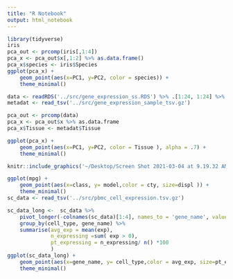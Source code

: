 ```yaml
---
title: "R Notebook"
output: html_notebook
---
```




```r
library(tidyverse)
iris
pca_out <- prcomp(iris[,1:4])
pca_x <- pca_out$x[,1:2] %>% as.data.frame()
pca_x$species <- iris$Species
ggplot(pca_x) + 
    geom_point(aes(x=PC1, y=PC2, color = species)) +
    theme_minimal()

```



```r
data <- readRDS('../src/gene_expression_ss.RDS') %>% .[1:24, 1:24] %>% t()
metadat <- read_tsv('../src/gene_expression_sample_tsv.gz')

pca_out <- prcomp(data)
pca_x <- pca_out$x %>% as.data.frame
pca_x$Tissue <- metadat$Tissue

ggplot(pca_x) + 
    geom_point(aes(x=PC1, y=PC2, color = Tissue ), alpha = .7) +
    theme_minimal()
```





```r
knitr::include_graphics('~/Desktop/Screen Shot 2021-03-04 at 9.19.32 AM.png')
```


```r

ggplot(mpg) +
    geom_point(aes(x=class, y= model,color = cty, size=displ )) + 
    theme_minimal()
sc_data <- read_tsv('../src/pbmc_cell_expression.tsv.gz')

sc_data_long <-  sc_data %>% 
    pivot_longer(-colnames(sc_data)[1:4], names_to = 'gene_name', values_to = 'exp') %>% 
    group_by(cell_type, gene_name) %>% 
    summarise(avg_exp = mean(exp), 
              n_expressing =sum( exp > 0),
              pt_expressing = n_expressing/ n() *100
              )
ggplot(sc_data_long) +
    geom_point(aes(x=gene_name, y= cell_type,color = avg_exp, size=pt_expressing )) + 
    theme_minimal()

```


